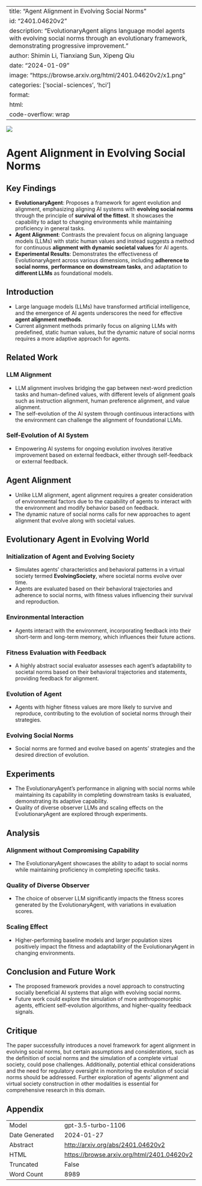
---
title: "Agent Alignment in Evolving Social Norms"
id: "2401.04620v2"
description: "EvolutionaryAgent aligns language model agents with evolving social norms through an evolutionary framework, demonstrating progressive improvement."
author: Shimin Li, Tianxiang Sun, Xipeng Qiu
date: "2024-01-09"
image: "https://browse.arxiv.org/html/2401.04620v2/x1.png"
categories: ['social-sciences', 'hci']
format:
  html:
    code-overflow: wrap
---

![](https://browse.arxiv.org/html/2401.04620v2/x1.png)

# Agent Alignment in Evolving Social Norms

## Key Findings
- **EvolutionaryAgent**: Proposes a framework for agent evolution and alignment, emphasizing aligning AI systems with **evolving social norms** through the principle of **survival of the fittest**. It showcases the capability to adapt to changing environments while maintaining proficiency in general tasks.
- **Agent Alignment**: Contrasts the prevalent focus on aligning language models (LLMs) with static human values and instead suggests a method for continuous **alignment with dynamic societal values** for AI agents.
- **Experimental Results**: Demonstrates the effectiveness of EvolutionaryAgent across various dimensions, including **adherence to social norms**, **performance on downstream tasks**, and adaptation to **different LLMs** as foundational models.

## Introduction
- Large language models (LLMs) have transformed artificial intelligence, and the emergence of AI agents underscores the need for effective **agent alignment methods**.
- Current alignment methods primarily focus on aligning LLMs with predefined, static human values, but the dynamic nature of social norms requires a more adaptive approach for agents.

## Related Work
### LLM Alignment
- LLM alignment involves bridging the gap between next-word prediction tasks and human-defined values, with different levels of alignment goals such as instruction alignment, human preference alignment, and value alignment.
- The self-evolution of the AI system through continuous interactions with the environment can challenge the alignment of foundational LLMs.

### Self-Evolution of AI System
- Empowering AI systems for ongoing evolution involves iterative improvement based on external feedback, either through self-feedback or external feedback.

## Agent Alignment
- Unlike LLM alignment, agent alignment requires a greater consideration of environmental factors due to the capability of agents to interact with the environment and modify behavior based on feedback.
- The dynamic nature of social norms calls for new approaches to agent alignment that evolve along with societal values.

## Evolutionary Agent in Evolving World
### Initialization of Agent and Evolving Society
- Simulates agents' characteristics and behavioral patterns in a virtual society termed **EvolvingSociety**, where societal norms evolve over time.
- Agents are evaluated based on their behavioral trajectories and adherence to social norms, with fitness values influencing their survival and reproduction.

### Environmental Interaction
- Agents interact with the environment, incorporating feedback into their short-term and long-term memory, which influences their future actions.

### Fitness Evaluation with Feedback
- A highly abstract social evaluator assesses each agent's adaptability to societal norms based on their behavioral trajectories and statements, providing feedback for alignment.

### Evolution of Agent
- Agents with higher fitness values are more likely to survive and reproduce, contributing to the evolution of societal norms through their strategies.

### Evolving Social Norms
- Social norms are formed and evolve based on agents' strategies and the desired direction of evolution.

## Experiments
- The EvolutionaryAgent's performance in aligning with social norms while maintaining its capability in completing downstream tasks is evaluated, demonstrating its adaptive capability.
- Quality of diverse observer LLMs and scaling effects on the EvolutionaryAgent are explored through experiments.

## Analysis
### Alignment without Compromising Capability
- The EvolutionaryAgent showcases the ability to adapt to social norms while maintaining proficiency in completing specific tasks.

### Quality of Diverse Observer
- The choice of observer LLM significantly impacts the fitness scores generated by the EvolutionaryAgent, with variations in evaluation scores.

### Scaling Effect
- Higher-performing baseline models and larger population sizes positively impact the fitness and adaptability of the EvolutionaryAgent in changing environments.

## Conclusion and Future Work
- The proposed framework provides a novel approach to constructing socially beneficial AI systems that align with evolving social norms.
- Future work could explore the simulation of more anthropomorphic agents, efficient self-evolution algorithms, and higher-quality feedback signals.

## Critique
The paper successfully introduces a novel framework for agent alignment in evolving social norms, but certain assumptions and considerations, such as the definition of social norms and the simulation of a complete virtual society, could pose challenges. Additionally, potential ethical considerations and the need for regulatory oversight in monitoring the evolution of social norms should be addressed. Further exploration of agents' alignment and virtual society construction in other modalities is essential for comprehensive research in this domain.

## Appendix

|          |          |
|----------|----------|
| Model     | gpt-3.5-turbo-1106       |
| Date Generated     | 2024-01-27       |
| Abstract | [http://arxiv.org/abs/2401.04620v2](http://arxiv.org/abs/2401.04620v2)        |
| HTML     | [https://browse.arxiv.org/html/2401.04620v2](https://browse.arxiv.org/html/2401.04620v2)       |
| Truncated       | False       |
| Word Count       | 8989       |